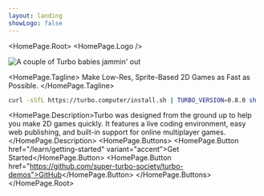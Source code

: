 ```yaml
---
layout: landing
showLogo: false
---
```



<HomePage.Root>
  <HomePage.Logo />

![A couple of Turbo babies jammin' out](/gamejam.png)

<HomePage.Tagline>
  Make Low-Res, Sprite-Based 2D Games as Fast as Possible.
</HomePage.Tagline>

```bash
curl -sSfL https://turbo.computer/install.sh | TURBO_VERSION=0.8.0 sh
```

  <HomePage.Description>Turbo was designed from the ground up to help you make 2D games quickly. It features a live coding environment, easy web publishing, and built-in support for online multiplayer games.</HomePage.Description>
  <HomePage.Buttons>
    <HomePage.Button href="/learn/getting-started" variant="accent">Get Started</HomePage.Button>
    <HomePage.Button href="https://github.com/super-turbo-society/turbo-demos">GitHub</HomePage.Button>
  </HomePage.Buttons>
</HomePage.Root>
